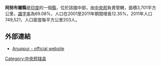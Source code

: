 '''阿努布爾縣'''是[[印度|印度]]的一個[[縣|縣]]，位於該國中部，由[[中央邦|中央邦]]負責管轄，面積3,701平方公里，[[識字率|識字率]]為69.08%，人口在2001至2011年期間增長12.35%，2011年人口749,521，人口密度每平方公里203人。

==外部連結==
* [http://anuppur.nic.in Anuppur - official website] {{Wayback|url=http://anuppur.nic.in/ |date=20050524220926 }}

{{coord|23|07|12|N|81|42|00|E|region:IN-MP_type:adm2nd_source:kolossus-nowiki|display=title}}

{{印度行政区划小作品}}
[[Category:中央邦辖县|Category:中央邦辖县]]